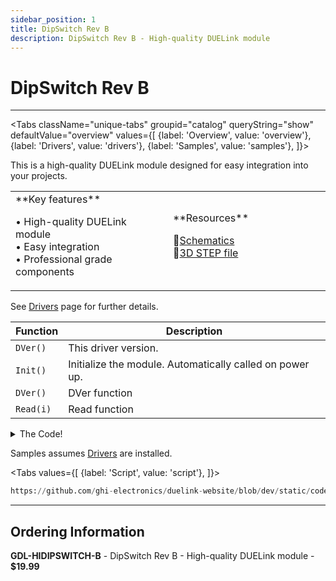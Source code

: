 ```yaml
---
sidebar_position: 1
title: DipSwitch Rev B
description: DipSwitch Rev B - High-quality DUELink module
---
```



# DipSwitch Rev B

<ProductImageSelector 
  partNumber="hidipswitch-b"
  productName="DipSwitch Rev B"
/>

---

<Tabs className="unique-tabs" groupid="catalog" queryString="show" defaultValue="overview"
  values={[
    {label: 'Overview', value: 'overview'},
    {label: 'Drivers', value: 'drivers'},
    {label: 'Samples', value: 'samples'},
  ]}>

<TabItem value="overview">

This is a high-quality DUELink module designed for easy integration into your projects.

<table><td width='50%'>
**Key features**

• High-quality DUELink module<br/>
• Easy integration<br/>
• Professional grade components<br/>

</td><td width='50%'>
**Resources**
 
📄[Schematics](/sch/hidipswitch-b.pdf)<br/>
🔩[3D STEP file](/3d/hidipswitch-b.step)<br/>

</td></table>

</TabItem>

<TabItem value="drivers">

See [Drivers](../../engine/drivers) page for further details.

| Function | Description |
| --- | --- |
| `DVer()` | This driver version. |
| `Init()` | Initialize the module. Automatically called on power up. |
| `DVer()` | DVer function |
| `Read(i)` | Read function |

<details>
  <summary>The Code!</summary>

```py reference title="DipSwitch Rev B Driver"
https://github.com/ghi-electronics/duelink-website/blob/dev/static/code/drivers/hmi/dipswitch.due
```

</details>

</TabItem>

<TabItem value="samples">

Samples assumes [Drivers](../../engine/drivers) are installed.

<Tabs
  values={[
    {label: 'Script', value: 'script'},
  ]}>

<TabItem value="script">

```py reference title="Script Sample"
https://github.com/ghi-electronics/duelink-website/blob/dev/static/code/samples/script/hmi/dipswitch.txt
```
</TabItem>

</Tabs>

</TabItem>

</Tabs>

---

## Ordering Information

**GDL-HIDIPSWITCH-B** - DipSwitch Rev B - High-quality DUELink module - **$19.99**
